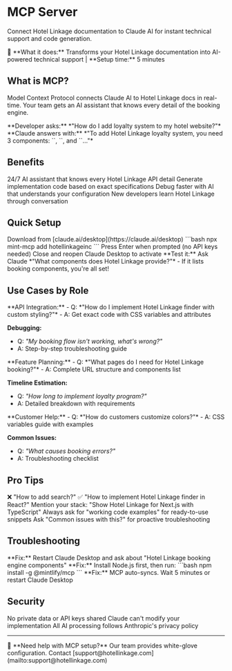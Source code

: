 # MCP Server

Connect Hotel Linkage documentation to Claude AI for instant technical support and code generation.

<Note>
🤖 **What it does:** Transforms your Hotel Linkage documentation into AI-powered technical support | **Setup time:** 5 minutes
</Note>

## What is MCP?

Model Context Protocol connects Claude AI to Hotel Linkage docs in real-time. Your team gets an AI assistant that knows every detail of the booking engine.

<Tabs>
  <Tab title="Example Question">
    **Developer asks:**  
    *"How do I add loyalty system to my hotel website?"*
  </Tab>
  <Tab title="Claude Response">
    **Claude answers with:**  
    *"To add Hotel Linkage loyalty system, you need 3 components: `<session>`, `<signup>`, and `<profile>`..."*
  </Tab>
</Tabs>

## Benefits

<CardGroup cols={2}>
  <Card title="Instant Support" icon="headset" color="#10b981">
    24/7 AI assistant that knows every Hotel Linkage API detail
  </Card>
  
  <Card title="Code Generation" icon="code" color="#0ea5e9">
    Generate implementation code based on exact specifications
  </Card>
  
  <Card title="Troubleshooting" icon="wrench" color="#f59e0b">
    Debug faster with AI that understands your configuration
  </Card>
  
  <Card title="Team Learning" icon="graduation-cap" color="#8b5cf6">
    New developers learn Hotel Linkage through conversation
  </Card>
</CardGroup>

## Quick Setup

<Steps>
  <Step title="Install Claude Desktop">
    Download from [claude.ai/desktop](https://claude.ai/desktop)
  </Step>
  
  <Step title="Run Installation">
    ```bash
    npx mint-mcp add hotellinkageinc
    ```
  </Step>
  
  <Step title="Authenticate">
    Press Enter when prompted (no API keys needed)
  </Step>
  
  <Step title="Restart Claude">
    Close and reopen Claude Desktop to activate
  </Step>
</Steps>

<Info>
**Test it:** Ask Claude *"What components does Hotel Linkage provide?"* - If it lists booking components, you're all set!
</Info>

## Use Cases by Role

<Accordion title="👨‍💻 Developers">
**API Integration:**
- Q: *"How do I implement Hotel Linkage finder with custom styling?"*
- A: Get exact code with CSS variables and attributes

**Debugging:**
- Q: *"My booking flow isn't working, what's wrong?"*
- A: Step-by-step troubleshooting guide
</Accordion>

<Accordion title="📊 Project Managers">
**Feature Planning:**
- Q: *"What pages do I need for Hotel Linkage booking?"*
- A: Complete URL structure and components list

**Timeline Estimation:**
- Q: *"How long to implement loyalty program?"*
- A: Detailed breakdown with requirements
</Accordion>

<Accordion title="🎧 Support Teams">
**Customer Help:**
- Q: *"How do customers customize colors?"*
- A: CSS variables guide with examples

**Common Issues:**
- Q: *"What causes booking errors?"*
- A: Troubleshooting checklist
</Accordion>

## Pro Tips

<CardGroup cols={2}>
  <Card title="Be Specific" icon="pencil">
    ❌ "How to add search?"  
    ✅ "How to implement Hotel Linkage finder in React?"
  </Card>
  
  <Card title="Add Context" icon="layer-group">
    Mention your stack: "Show Hotel Linkage for Next.js with TypeScript"
  </Card>
  
  <Card title="Request Examples" icon="code">
    Always ask for "working code examples" for ready-to-use snippets
  </Card>
  
  <Card title="Follow Up" icon="comments">
    Ask "Common issues with this?" for proactive troubleshooting
  </Card>
</CardGroup>

## Troubleshooting

<Tabs>
  <Tab title="❓ Claude doesn't recognize Hotel Linkage">
    **Fix:** Restart Claude Desktop and ask about "Hotel Linkage booking engine components"
  </Tab>
  <Tab title="⚠️ Installation fails">
    **Fix:** Install Node.js first, then run:
    ```bash
    npm install -g @mintlify/mcp
    ```
  </Tab>
  <Tab title="🔄 Outdated responses">
    **Fix:** MCP auto-syncs. Wait 5 minutes or restart Claude Desktop
  </Tab>
</Tabs>

## Security

<CardGroup cols={3}>
  <Card title="Public Docs Only" icon="shield-check" color="#10b981">
    No private data or API keys shared
  </Card>
  
  <Card title="Read-Only" icon="eye" color="#0ea5e9">
    Claude can't modify your implementation
  </Card>
  
  <Card title="Local Processing" icon="arrow-right" color="#8b5cf6">
    All AI processing follows Anthropic's privacy policy
  </Card>
</CardGroup>

---

<Info>
💬 **Need help with MCP setup?** Our team provides white-glove configuration. Contact [support@hotellinkage.com](mailto:support@hotellinkage.com)
</Info>